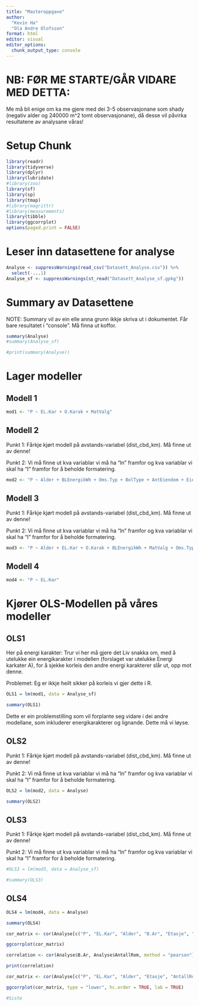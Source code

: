 ```yaml
---
title: "Masteroppgave"
author: 
  "Kevin Ha"
  "Ola Andre Olofsson"
format: html
editor: visual
editor_options:
  chunk_output_type: console
---
```


# NB: FØR ME STARTE/GÅR VIDARE MED DETTA:

Me må bli enige om ka me gjere med dei 3-5 observasjonane som shady (negativ alder og 240000 m\^2 tomt observasjonane), då desse vil påvirka resultatene av analysane våras!

# Setup Chunk

```r
library(readr)
library(tidyverse)
library(dplyr)
library(lubridate)
#library(zoo)
library(sf)
library(sp)
library(tmap)
#library(magrittr)
#library(measurements)
library(tibble)
library(ggcorrplot)
options(paged.print = FALSE)
```

# Leser inn datasettene for analyse

```r
Analyse <- suppressWarnings(read_csv("Datasett_Analyse.csv")) %>% 
  select(-...1)
Analyse_sf <- suppressWarnings(st_read("Datasett_Analyse_sf.gpkg"))
```

# Summary av Datasettene

NOTE: Summary vil av ein elle anna grunn ikkje skriva ut i dokumentet. Får bare resultatet i "console". Må finna ut koffor.

```r
summary(Analyse)
#summary(Analyse_sf)
```

```r
#print(summary(Analyse))
```

# Lager modeller

## Modell 1

```r
mod1 <- "P ~ EL.Kar + O.Karak + MatValg"
```

## Modell 2

Punkt 1: Fårkje kjørt modell på avstands-variabel (dist_cbd_km). Må finne ut av denne!

Punkt 2: Vi må finne ut kva variablar vi må ha "ln" framfor og kva variablar vi skal ha "I" framfor for å beholde formatering.

```r
mod2 <- "P ~ Alder + BLEnergikWh + Oms.Typ + BolType + AntEiendom + EiendomAreal + VannkantGL + VegkantGL + RegLBE + RegGrunnforur + RegKulturEiendom + RegGrunnerverv + RegBoDrivePlikt + TotBoliger + BRA.Bolig + BRA.Annet + BRA.Tot + BebygdAreal + RegKulturByg + Etasje + Lopenr + Bruksareal.Enhet + AntallRom + AntallBad + AntallWC + PrivatEid + HarHeis + EtasjeSeksjon + Kjokken + VannKode + AvlopsKode + YearQuarter"
```

## Modell 3

Punkt 1: Fårkje kjørt modell på avstands-variabel (dist_cbd_km). Må finne ut av denne!

Punkt 2: Vi må finne ut kva variablar vi må ha "ln" framfor og kva variablar vi skal ha "I" framfor for å beholde formatering.

```r
mod3 <- "P ~ Alder + EL.Kar + O.Karak + BLEnergikWh + MatValg + Oms.Typ + BolType + AntEiendom + EiendomAreal + VannkantGL + VegkantGL + RegLBE + RegGrunnforur + RegKulturEiendom + RegGrunnerverv + RegBoDrivePlikt + TotBoliger + BRA.Bolig + BRA.Annet + BRA.Tot + BebygdAreal + RegKulturByg + Etasje + Lopenr + Bruksareal.Enhet + AntallRom + AntallBad + AntallWC + PrivatEid + HarHeis + EtasjeSeksjon + Kjokken + VannKode + AvlopsKode + YearQuarter"
```

## Modell 4

```r
mod4 <- "P ~ EL.Kar"
```

# Kjører OLS-Modellen på våres modeller

## OLS1

Her på energi karakter: Trur vi her må gjere det Liv snakka om, med å utelukke ein energikarakter i modellen (forslaget var utelukke Energi karkater A), for å sjekke korleis den andre energi karakterer slår ut, opp mot denne.

Problemet: Eg er ikkje heilt sikker på korleis vi gjer dette i R.

```r
OLS1 = lm(mod1, data = Analyse_sf)
```

```r
summary(OLS1)
```

Dette er ein problemstilling som vil forplante seg vidare i dei andre modellane, som inkluderer energikarakterer og lignande. Dette må vi løyse.

## OLS2

Punkt 1: Fårkje kjørt modell på avstands-variabel (dist_cbd_km). Må finne ut av denne!

Punkt 2: Vi må finne ut kva variablar vi må ha "ln" framfor og kva variablar vi skal ha "I" framfor for å beholde formatering.

```r
OLS2 = lm(mod2, data = Analyse)
```

```r
summary(OLS2)
```

## OLS3

Punkt 1: Fårkje kjørt modell på avstands-variabel (dist_cbd_km). Må finne ut av denne!

Punkt 2: Vi må finne ut kva variablar vi må ha "ln" framfor og kva variablar vi skal ha "I" framfor for å beholde formatering.

```r
#OLS3 = lm(mod3, data = Analyse_sf)
```

```r
#summary(OLS3)
```

## OLS4

```r
OLS4 = lm(mod4, data = Analyse)
```

```r
summary(OLS4)
```

```r
cor_matrix <- cor(Analyse[c("P", "EL.Kar", "Alder", "B.Ar", "Etasje", "AntallRom")])

ggcorrplot(cor_matrix)
```

```r
correlation <- cor(Analyse$B.Ar, Analyse$AntallRom, method = "pearson")

print(correlation)
```

```r
cor_matrix <- cor(Analyse[c("P", "EL.Kar", "Alder", "Etasje", "AntallRom")])

ggcorrplot(cor_matrix, type = "lower", hc.order = TRUE, lab = TRUE)
```


```r
#Siste
```

